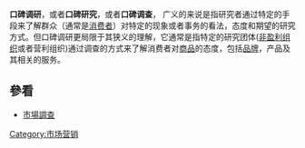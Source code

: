 '''口碑调研'''，或者'''口碑研究'''，或者'''口碑调查'''， 广义的来说是指研究者通过特定的手段来了解群众（通常是[[消费者|消费者]]）对特定的现象或者事务的看法，态度和期望的研究方式。但口碑调研更局限于其狭义的理解，它通常是指特定的研究团体([[非盈利组织|非盈利组织]]或者营利组织)通过调查的方式来了解消费者对[[商品|商品]]的态度，包括[[品牌|品牌]]，产品及其相关的服务。
==參看==
*[[市場調查|市場調查]]
{{Marketing-stub}}
[[Category:市场营销|Category:市场营销]]